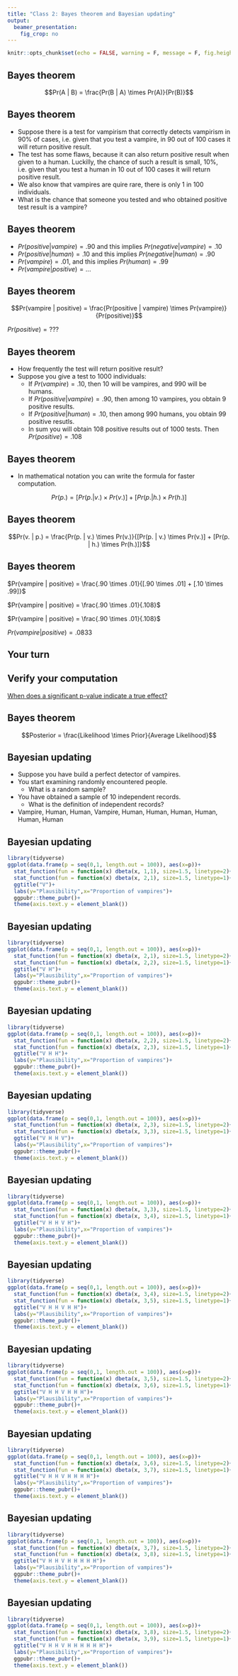 ```yaml
---
title: "Class 2: Bayes theorem and Bayesian updating"
output: 
  beamer_presentation:
    fig_crop: no
---
```


```r
knitr::opts_chunk$set(echo = FALSE, warning = F, message = F, fig.height = 4, fig.width = 5)
```

## Bayes theorem

$$Pr(A | B) = \frac{Pr(B | A) \times Pr(A)}{Pr(B)}$$

## Bayes theorem

- Suppose there is a test for vampirism that correctly detects vampirism in 90% of cases, i.e. given that you test a vampire, in 90 out of 100 cases it will return positive result.
- The test has some flaws, because it can also return positive result when given to a human. Luckilly, the chance of such a result is small, 10%, i.e. given that you test a human in 10 out of 100 cases it will return positive result.
- We also know that vampires are quire rare, there is only 1 in 100 individuals.
- What is the chance that someone you tested and who obtained positive test result is a vampire?

## Bayes theorem

- $Pr(positive | vampire) = .90$ and this implies $Pr(negative | vampire) = .10$
- $Pr(positive | human) = .10$ and this implies $Pr(negative | human) = .90$ 
- $Pr(vampire) = .01$, and this implies $Pr(human) = .99$
- $Pr(vampire | positive) = ...$

## Bayes theorem

$$Pr(vampire | positive) = \frac{Pr(positive | vampire) \times Pr(vampire)}{Pr(positive)}$$

$Pr(positive) = ???$

## Bayes theorem

- How frequently the test will return positive result?
- Suppose you give a test to 1000 individuals:
  - If $Pr(vampire) = .10$, then 10 will be vampires, and 990 will be humans.
  - If $Pr(positive | vampire) = .90$, then among 10 vampires, you obtain 9 positive results.
  - If $Pr(positive | human) = .10$, then among 990 humans, you obtain 99 positive resutls.
  - In sum you will obtain 108 positive results out of 1000 tests. Then $Pr(positive) = .108$

## Bayes theorem 

- In mathematical notation you can write the formula for faster computation.

$$Pr(p.) = [Pr(p. | v.) \times Pr(v.)] + [Pr(p. | h.) \times Pr(h.)]$$

## Bayes theorem

$$Pr(v. | p.) = \frac{Pr(p. | v.) \times Pr(v.)}{[Pr(p. | v.) \times Pr(v.)] + [Pr(p. | h.) \times Pr(h.)]}$$

## Bayes theorem

$Pr(vampire | positive) = \frac{.90 \times .01}{[.90 \times .01] + [.10 \times .99]}$

$Pr(vampire | positive) = \frac{.90 \times .01}{.108}$

$Pr(vampire | positive) = \frac{.90 \times .01}{.108}$

$Pr(vampire | positive) = .0833$ 

## Your turn

## Verify your computation

[When does a significant p-value indicate a true effect?](http://shinyapps.org/apps/PPV/)

## Bayes theorem

$$Posterior = \frac{Likelihood \times Prior}{Average Likelihood}$$

## Bayesian updating

- Suppose you have build a perfect detector of vampires.
- You start examining randomly encountered people.
  - What is a random sample?
- You have obtained a sample of 10 independent records.
  - What is the definition of independent records?
- Vampire, Human, Human, Vampire, Human, Human, Human, Human, Human, Human

## Bayesian updating

```r
library(tidyverse)
ggplot(data.frame(p = seq(0,1, length.out = 100)), aes(x=p))+
  stat_function(fun = function(x) dbeta(x, 1,1), size=1.5, linetype=2)+
  stat_function(fun = function(x) dbeta(x, 2,1), size=1.5, linetype=1)+
  ggtitle("V")+
  labs(y="Plausibility",x="Proportion of vampires")+
  ggpubr::theme_pubr()+
  theme(axis.text.y = element_blank())
```

## Bayesian updating

```r
library(tidyverse)
ggplot(data.frame(p = seq(0,1, length.out = 100)), aes(x=p))+
  stat_function(fun = function(x) dbeta(x, 2,1), size=1.5, linetype=2)+
  stat_function(fun = function(x) dbeta(x, 2,2), size=1.5, linetype=1)+
  ggtitle("V H")+
  labs(y="Plausibility",x="Proportion of vampires")+
  ggpubr::theme_pubr()+
  theme(axis.text.y = element_blank())
```


## Bayesian updating

```r
library(tidyverse)
ggplot(data.frame(p = seq(0,1, length.out = 100)), aes(x=p))+
  stat_function(fun = function(x) dbeta(x, 2,2), size=1.5, linetype=2)+
  stat_function(fun = function(x) dbeta(x, 2,3), size=1.5, linetype=1)+
  ggtitle("V H H")+
  labs(y="Plausibility",x="Proportion of vampires")+
  ggpubr::theme_pubr()+
  theme(axis.text.y = element_blank())
```


## Bayesian updating

```r
library(tidyverse)
ggplot(data.frame(p = seq(0,1, length.out = 100)), aes(x=p))+
  stat_function(fun = function(x) dbeta(x, 2,3), size=1.5, linetype=2)+
  stat_function(fun = function(x) dbeta(x, 3,3), size=1.5, linetype=1)+
  ggtitle("V H H V")+
  labs(y="Plausibility",x="Proportion of vampires")+
  ggpubr::theme_pubr()+
  theme(axis.text.y = element_blank())
```

## Bayesian updating

```r
library(tidyverse)
ggplot(data.frame(p = seq(0,1, length.out = 100)), aes(x=p))+
  stat_function(fun = function(x) dbeta(x, 3,3), size=1.5, linetype=2)+
  stat_function(fun = function(x) dbeta(x, 3,4), size=1.5, linetype=1)+
  ggtitle("V H H V H")+
  labs(y="Plausibility",x="Proportion of vampires")+
  ggpubr::theme_pubr()+
  theme(axis.text.y = element_blank())
```

## Bayesian updating

```r
library(tidyverse)
ggplot(data.frame(p = seq(0,1, length.out = 100)), aes(x=p))+
  stat_function(fun = function(x) dbeta(x, 3,4), size=1.5, linetype=2)+
  stat_function(fun = function(x) dbeta(x, 3,5), size=1.5, linetype=1)+
  ggtitle("V H H V H H")+
  labs(y="Plausibility",x="Proportion of vampires")+
  ggpubr::theme_pubr()+
  theme(axis.text.y = element_blank())
```

## Bayesian updating

```r
library(tidyverse)
ggplot(data.frame(p = seq(0,1, length.out = 100)), aes(x=p))+
  stat_function(fun = function(x) dbeta(x, 3,5), size=1.5, linetype=2)+
  stat_function(fun = function(x) dbeta(x, 3,6), size=1.5, linetype=1)+
  ggtitle("V H H V H H H")+
  labs(y="Plausibility",x="Proportion of vampires")+
  ggpubr::theme_pubr()+
  theme(axis.text.y = element_blank())
```

## Bayesian updating

```r
library(tidyverse)
ggplot(data.frame(p = seq(0,1, length.out = 100)), aes(x=p))+
  stat_function(fun = function(x) dbeta(x, 3,6), size=1.5, linetype=2)+
  stat_function(fun = function(x) dbeta(x, 3,7), size=1.5, linetype=1)+
  ggtitle("V H H V H H H H")+
  labs(y="Plausibility",x="Proportion of vampires")+
  ggpubr::theme_pubr()+
  theme(axis.text.y = element_blank())
```

## Bayesian updating

```r
library(tidyverse)
ggplot(data.frame(p = seq(0,1, length.out = 100)), aes(x=p))+
  stat_function(fun = function(x) dbeta(x, 3,7), size=1.5, linetype=2)+
  stat_function(fun = function(x) dbeta(x, 3,8), size=1.5, linetype=1)+
  ggtitle("V H H V H H H H H")+
  labs(y="Plausibility",x="Proportion of vampires")+
  ggpubr::theme_pubr()+
  theme(axis.text.y = element_blank())
```

## Bayesian updating

```r
library(tidyverse)
ggplot(data.frame(p = seq(0,1, length.out = 100)), aes(x=p))+
  stat_function(fun = function(x) dbeta(x, 3,8), size=1.5, linetype=2)+
  stat_function(fun = function(x) dbeta(x, 3,9), size=1.5, linetype=1)+
  ggtitle("V H H V H H H H H H")+
  labs(y="Plausibility",x="Proportion of vampires")+
  ggpubr::theme_pubr()+
  theme(axis.text.y = element_blank())
```